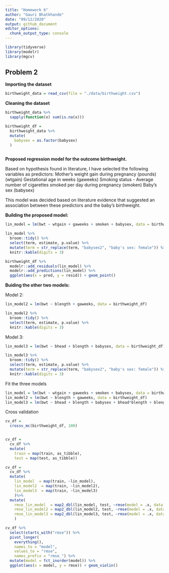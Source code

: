 ```yaml
---
title: "Homework 6"
author: "Gauri Bhatkhande"
date: "09/12/2020"
output: github_document
editor_options: 
  chunk_output_type: console
---
```


```r
library(tidyverse)
library(modelr)
library(mgcv)
```

## Problem 2

**Importing the dataset**
```r
birthweight_data = read_csv(file = "./data/birthweight.csv")
```

**Cleaning the dataset** 

```r
birthweight_data %>%
  sapply(function(x) sum(is.na(x))) 

birthweight_df = 
  birthweight_data %>%
  mutate(
    babysex = as.factor(babysex) 
  )



```


**Proposed regression model for the outcome birthweight.** 

Based on hypothesis found in literature, I have selected the following variables as predictors: 
Mother's weight gain during pregnancy (pounds) (wtgain)
Gestational age in weeks (gaweeks)
Smoking status - Average number of cigarettes smoked per day during pregnancy (smoken)
Baby’s sex (babysex)

This model was decided based on literature evidence that suggested an association between these predictors and the baby's birthweight. 

**Building the proposed model:** 

```r
lin_model = lm(bwt ~ wtgain + gaweeks + smoken + babysex, data = birthweight_df)

lin_model %>%
  broom::tidy() %>% 
  select(term, estimate, p.value) %>% 
  mutate(term = str_replace(term, "babysex2", "baby's sex: female")) %>% 
  knitr::kable(digits = 3)
```

```r
birthweight_df %>% 
  modelr::add_residuals(lin_model) %>% 
  modelr::add_predictions(lin_model) %>%
  ggplot(aes(x = pred, y = resid)) + geom_point()
```

**Buiding the other two models:**

Model 2: 

```r
lin_model2 = lm(bwt ~ blength + gaweeks, data = birthweight_df)

lin_model2 %>%
  broom::tidy() %>% 
  select(term, estimate, p.value) %>% 
  knitr::kable(digits = 3)
```

Model 3: 

```r
lin_model3 = lm(bwt ~ bhead + blength + babysex, data = birthweight_df)

lin_model3 %>%
  broom::tidy() %>% 
  select(term, estimate, p.value) %>% 
  mutate(term = str_replace(term, "babysex2", "baby's sex: female")) %>% 
  knitr::kable(digits = 3)
```

Fit the three models 

```r

lin_model = lm(bwt ~ wtgain + gaweeks + smoken + babysex, data = birthweight_df)
lin_model2 = lm(bwt ~ blength + gaweeks, data = birthweight_df)
lin_model3 = lm(bwt ~ bhead + blength + babysex + bhead*blength + blength*babysex + bhead*babysex +  bhead*blength*babysex, data = birthweight_df)

```

Cross validation

```r
cv_df = 
  crossv_mc(birthweight_df, 100) 


cv_df =
  cv_df %>% 
  mutate(
    train = map(train, as_tibble),
    test = map(test, as_tibble))
```

```r
cv_df = 
  cv_df %>% 
  mutate(
    lin_model  = map(train, ~lin_model),
    lin_model2  = map(train, ~lin_model2),
    lin_model3  = map(train, ~lin_model3)
    )%>% 
  mutate(
    rmse_lin_model  = map2_dbl(lin_model, test, ~rmse(model = .x, data = .y)),
    rmse_lin_model2 = map2_dbl(lin_model2, test, ~rmse(model = .x, data = .y)),
    rmse_lin_model3 = map2_dbl(lin_model3, test, ~rmse(model = .x, data = .y))
    )

cv_df %>% 
  select(starts_with("rmse")) %>% 
  pivot_longer(
    everything(),
    names_to = "model", 
    values_to = "rmse",
    names_prefix = "rmse_") %>% 
  mutate(model = fct_inorder(model)) %>% 
  ggplot(aes(x = model, y = rmse)) + geom_violin()
```

